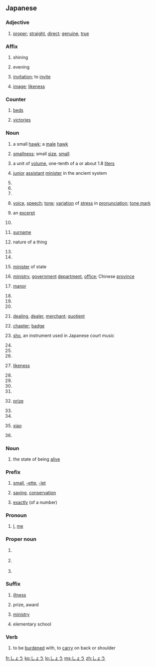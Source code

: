 ==Japanese==

===Adjective===
{{ja-adj|infl=na}}

# {{ja-def|正}} [[proper]]; [[straight]], [[direct]]; [[genuine]], [[true]]

===Affix===
{{ja-pos|affix}}

# {{ja-def|昭}} shining
# {{ja-def|宵}} evening
# {{ja-def|招}} [[invitation]]; to [[invite]]
# {{ja-def|肖}} [[image]]; [[likeness]]

===Counter===
{{ja-pos|counter}}

# {{ja-def|牀|床}} [[bed]]s
# {{ja-def|勝}} [[victories]]

===Noun===
{{ja-noun}}

# {{ja-def|兄鷹}} a small [[hawk]]; a [[male]] [[hawk]]
# {{ja-def|小}} [[smallness]]; small [[size]], [[small]]
# {{ja-def|升}} a unit of [[volume]], one-tenth of a {{m|ja|合|tr=gō}} or about 1.8 [[liter]]s
# {{ja-def|少輔}} [[junior]] [[assistant]] [[minister]] in the ancient {{w|Ritsuryō}} system
# {{ja-def|正}}
# {{ja-def|生}}
# {{ja-def|匠}}
# {{ja-def|声}} [[voice]], [[speech]]; [[tone]]; [[variation]] of [[stress]] in [[pronunciation]]; [[tone mark]]
# {{ja-def|抄|鈔}} an [[excerpt]]
# {{ja-def|妾}}
# {{ja-def|姓}} [[surname]]
# {{ja-def|性}} nature of a thing
# {{ja-def|承}}
# {{ja-def|牀|床}}
# {{ja-def|相}} [[minister]] of state
# {{ja-def|省}} [[ministry]], [[government]] [[department]], [[office]]; Chinese [[province]]
# {{ja-def|荘|庄}} [[manor]]
# {{ja-def|将}}
# {{ja-def|祥}}
# {{ja-def|称}}
# {{ja-def|商}} [[dealing]], [[dealer]], [[merchant]]; [[quotient]]
# {{ja-def|章}} [[chapter]]; [[badge]]
# {{ja-def|笙}} [[sho]], an instrument used in Japanese court music
# {{ja-def|勝}}
# {{ja-def|証}}
# {{ja-def|詔}}
# {{ja-def|象}} [[likeness]]
# {{ja-def|鉦}}
# {{ja-def|頌}}
# {{ja-def|衝}}
# {{ja-def|請}}
# {{ja-def|賞}} [[prize]]
# {{ja-def|礁}}
# {{ja-def|鍾}}
# {{ja-def|簫}} [[xiao]] {{gloss|Chinese flute}}
# {{ja-def|鐘}}

===Noun===
{{ja-noun|しょ.う}}

# {{ja-def|諸有}} {{qualifier|Buddhism}} the state of being [[alive]]

===Prefix===
{{ja-pos|prefix}}

# {{ja-def|小}} [[small]], [[-ette]], [[-let]]
# {{ja-def|省}} [[saving]], [[conservation]]
# {{ja-def|正}} [[exactly]] (of a number)

===Pronoun===
{{ja-pos|pronoun}}

# {{ja-def|妾}} {{qualifier|humble, feminine}} [[I]], [[me]]

===Proper noun===
{{ja-pos|proper}}

# {{ja-def|将}} {{given name|male|lang=ja}}
# {{ja-def|庄}} {{given name|male|lang=ja}}
# {{ja-def|翔}} {{given name|male|lang=ja}}

===Suffix===
{{ja-pos|suffix}}

# {{ja-def|症}} [[illness]]
# {{ja-def|賞}} prize, award
# {{ja-def|省}} [[ministry]]
# {{ja-def|小}} elementary school

===Verb===
{{ja-verb|しょ.う}}

# {{ja-def|背負う}} to be [[burdened]] with, to [[carry]] on back or shoulder

[[fr:しょう]]
[[ko:しょう]]
[[lo:しょう]]
[[ms:しょう]]
[[zh:しょう]]